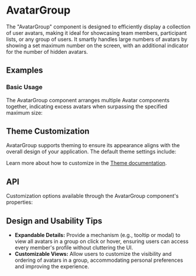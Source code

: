 
<Meta of={AvatarGroupStories} />

# AvatarGroup
The "AvatarGroup" component is designed to efficiently display a collection of user avatars, making it ideal for showcasing team members, participant lists, or any group of users.
It smartly handles large numbers of avatars by showing a set maximum number on the screen, with an additional indicator for the number of hidden avatars.
## Examples
### Basic Usage
The AvatarGroup component arranges multiple Avatar components together, indicating excess avatars when surpassing the specified maximum size:
<Canvas sourceState="shown" of={AvatarGroupStories.Basic} />

## Theme Customization
AvatarGroup supports theming to ensure its appearance aligns with the overall design of your application.
The default theme settings include:

<ThemeRender theme={avatarGroupTheme} />

Learn more about how to customize in the [Theme documentation](/docs/theme/getting-started).

## API
Customization options available through the AvatarGroup component's properties:
<PropsTable name="AvatarGroup" />

## Design and Usability Tips

- **Expandable Details:** Provide a mechanism (e.g., tooltip or modal) to view all avatars in a group on click or hover, ensuring users can access every member's profile without cluttering the UI.
- **Customizable Views:** Allow users to customize the visibility and ordering of avatars in a group, accommodating personal preferences and improving the experience.
